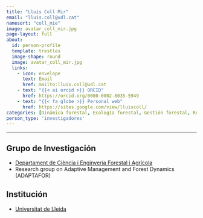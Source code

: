 ```yaml
---
title: "Lluís Coll Mir"
email: "lluis.coll@udl.cat"  
namesort: "coll_mie"
image: avatar_coll_mir.jpg
page-layout: full
about: 
  id: person-profile
  template: trestles
  image-shape: round
  image: avatar_coll_mir.jpg
  links:
    - icon: envelope
      text: Email
      href: mailto:lluis.coll@udl.cat
    - text: "{{< ai orcid >}} ORCID"
      href: https://orcid.org/0000-0002-8035-5949
    - text: "{{< fa globe >}} Personal web"
      href: https://sites.google.com/view/lluiscoll/
categories: [Dinámica forestal, Ecología forestal, Gestión forestal, Regeneración, Selvicultura]
person_type: 'investigadores'
---
```

 
<hr>

:::{#person-profile}

## Grupo de Investigación
- [Departament de Ciència i Enginyeria Forestal i Agrícola](https://dcefa.udl.cat/ca/)
- Research group on Adaptive Management and Forest Dynamics (ADAPTAFOR)

## Institución
- [Universitat de Lleida](https://www.udl.cat/ca/)

:::
